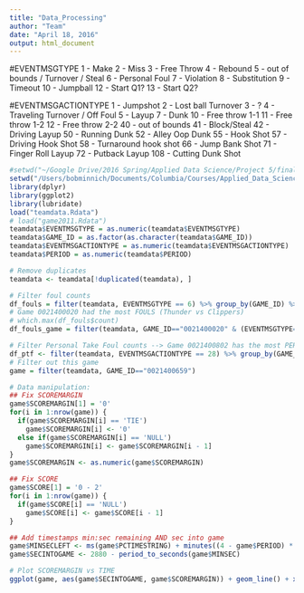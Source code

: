 ```yaml
---
title: "Data_Processing"
author: "Team"
date: "April 18, 2016"
output: html_document
---
```

#EVENTMSGTYPE
1 - Make 2 - Miss 3 - Free Throw 4 - Rebound 5 - out of bounds / Turnover / Steal 6 - Personal Foul 7 - Violation 8 - Substitution 9 - Timeout 10 - Jumpball 12 - Start Q1? 13 - Start Q2?

#EVENTMSGACTIONTYPE
1 - Jumpshot 2 - Lost ball Turnover 3 - ? 4 - Traveling Turnover / Off Foul 5 - Layup 7 - Dunk 10 - Free throw 1-1 11 - Free throw 1-2 12 - Free throw 2-2 40 - out of bounds 41 - Block/Steal 42 - Driving Layup 50 - Running Dunk 52 - Alley Oop Dunk 55 - Hook Shot 57 - Driving Hook Shot 58 - Turnaround hook shot 66 - Jump Bank Shot 71 - Finger Roll Layup 72 - Putback Layup 108 - Cutting Dunk Shot



```r
#setwd("~/Google Drive/2016 Spring/Applied Data Science/Project 5/finalproject-p5-team3Tara")
setwd("/Users/bobminnich/Documents/Columbia/Courses/Applied_Data_Science/FinalProject/finalproject-p5-team3")
library(dplyr)
library(ggplot2)
library(lubridate)
load("teamdata.Rdata")
# load("game2011.Rdata")
teamdata$EVENTMSGTYPE = as.numeric(teamdata$EVENTMSGTYPE)
teamdata$GAME_ID = as.factor(as.character(teamdata$GAME_ID))
teamdata$EVENTMSGACTIONTYPE = as.numeric(teamdata$EVENTMSGACTIONTYPE)
teamdata$PERIOD = as.numeric(teamdata$PERIOD)

# Remove duplicates
teamdata <- teamdata[!duplicated(teamdata), ]

# Filter foul counts
df_fouls = filter(teamdata, EVENTMSGTYPE == 6) %>% group_by(GAME_ID) %>% summarise(count = n())
# Game 0021400020 had the most FOULS (Thunder vs Clippers)
# which.max(df_fouls$count)
df_fouls_game = filter(teamdata, GAME_ID=="0021400020" & (EVENTMSGTYPE=="6" | EVENTMSGTYPE=="3"))

# Filter Personal Take Foul counts --> Game 0021400802 has the most PERSONAL TAKE FOULS (Spurs vs Clippers)
df_ptf <- filter(teamdata, EVENTMSGACTIONTYPE == 28) %>% group_by(GAME_ID) %>% summarise(count = n())
# Filter out this game
game = filter(teamdata, GAME_ID=="0021400659")

# Data manipulation:
## Fix SCOREMARGIN
game$SCOREMARGIN[1] = '0'
for(i in 1:nrow(game)) {
  if(game$SCOREMARGIN[i] == 'TIE')
    game$SCOREMARGIN[i] <- '0'
  else if(game$SCOREMARGIN[i] == 'NULL')
    game$SCOREMARGIN[i] <- game$SCOREMARGIN[i - 1]
}
game$SCOREMARGIN <- as.numeric(game$SCOREMARGIN)

## Fix SCORE
game$SCORE[1] = '0 - 2'
for(i in 1:nrow(game)) {
  if(game$SCORE[i] == 'NULL')
    game$SCORE[i] <- game$SCORE[i - 1]
}

## Add timestamps min:sec remaining AND sec into game
game$MINSECLEFT <- ms(game$PCTIMESTRING) + minutes((4 - game$PERIOD) * 12)
game$SECINTOGAME <- 2880 - period_to_seconds(game$MINSEC)

# Plot SCOREMARGIN vs TIME
ggplot(game, aes(game$SECINTOGAME, game$SCOREMARGIN)) + geom_line() + xlim(0, 2880) + xlab('Period') + scale_x_continuous(breaks = c(0, 720, 1440, 2160, 2880), labels = c('P1', 'P2', 'P3', 'P4', 'Final')) + ylab('Score Margin') + ggtitle('Spurs vs Clippers')



```